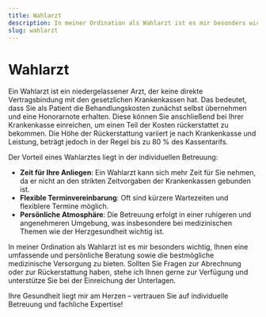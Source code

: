 ```yaml
---
title: Wahlarzt
description: In meiner Ordination als Wahlarzt ist es mir besonders wichtig, Ihnen eine umfassende und persönliche Beratung sowie die bestmögliche medizinische Versorgung zu bieten. Sollten Sie Fragen zur Abrechnung oder zur Rückerstattung haben, stehe ich Ihnen gerne zur Verfügung und unterstütze Sie bei der Einreichung der Unterlagen.
slug: wahlarzt
---
```


# Wahlarzt

Ein Wahlarzt ist ein niedergelassener Arzt, der keine direkte Vertragsbindung mit den gesetzlichen Krankenkassen hat. Das bedeutet, dass Sie als Patient die Behandlungskosten zunächst selbst übernehmen und eine Honorarnote erhalten. Diese können Sie anschließend bei Ihrer Krankenkasse einreichen, um einen Teil der Kosten rückerstattet zu bekommen. Die Höhe der Rückerstattung variiert je nach Krankenkasse und Leistung, beträgt jedoch in der Regel bis zu 80 % des Kassentarifs.

Der Vorteil eines Wahlarztes liegt in der individuellen Betreuung:

- **Zeit für Ihre Anliegen**: Ein Wahlarzt kann sich mehr Zeit für Sie nehmen, da er nicht an den strikten Zeitvorgaben der Krankenkassen gebunden ist.
- **Flexible Terminvereinbarung**: Oft sind kürzere Wartezeiten und flexiblere Termine möglich.
- **Persönliche Atmosphäre**: Die Betreuung erfolgt in einer ruhigeren und angenehmeren Umgebung, was insbesondere bei medizinischen Themen wie der Herzgesundheit wichtig ist.

In meiner Ordination als Wahlarzt ist es mir besonders wichtig, Ihnen eine umfassende und persönliche Beratung sowie die bestmögliche medizinische Versorgung zu bieten. Sollten Sie Fragen zur Abrechnung oder zur Rückerstattung haben, stehe ich Ihnen gerne zur Verfügung und unterstütze Sie bei der Einreichung der Unterlagen.

Ihre Gesundheit liegt mir am Herzen – vertrauen Sie auf individuelle Betreuung und fachliche Expertise!
